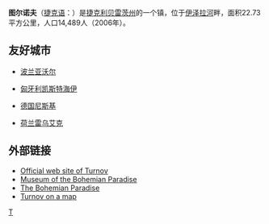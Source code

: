 '''图尔诺夫'''（[[捷克语|捷克语]]：'''{{lang|cs|Turnov}}'''）是[[捷克|捷克]][[利贝雷茨州|利贝雷茨州]]的一个镇，位于[[伊泽拉河|伊泽拉河]]畔，面积22.73平方公里，人口14,489人（2006年）。

== 友好城市 ==
* {{flagicon|Poland}}[[波兰|波兰]][[亚沃尔|亚沃尔]]
* {{flagicon|Hungary}}[[匈牙利|匈牙利]][[凯斯特海伊|凯斯特海伊]]
* {{flagicon|Germany}}[[德国|德国]][[尼斯基|尼斯基]]
* {{flagicon|Netherlands}}[[荷兰|荷兰]][[雷乌艾克|雷乌艾克]]

== 外部链接 ==
* [http://www.turnov.cz/en/ Official web site of Turnov]{{Wayback|url=http://www.turnov.cz/en/ |date=20080516090750 }}
* [http://www.muzeum-turnov.cz Museum of the Bohemian Paradise]{{Wayback|url=http://www.muzeum-turnov.cz/ |date=20201003083936 }}
* [http://www.cesky-raj.info/en/ The Bohemian Paradise]{{Wayback|url=http://www.cesky-raj.info/en/ |date=20080504101826 }}
* [https://web.archive.org/web/20050422150451/http://mapy.atlas.cz/mapviewer/mapviewer.aspx?object=obec&id=577626 Turnov on a map]

{{coord|display=title}}
{{czechRepublic-geo-stub}}
{{normdaten}}
[[Category:捷克城市|T]]